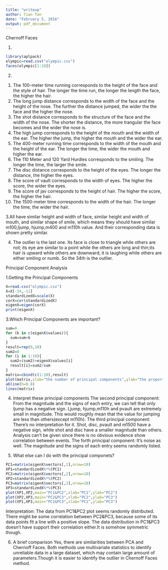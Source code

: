 ```yaml
---
title: "writeup"
author: Tian Tan
date: "February 5, 2016"
output: pdf_document
---
```

Chernoff Faces

1.
```r
library(aplpack)
olympic=read.csv("olympic.csv")
faces(olympic[1:10])
```


2.
1) The 100-meter time running corresponds to the height of the face and the style of hair. The longer the time run, the longer the length the face, the higher the hair.
2) The long jump distance corresponds to the width of the face and the height of the nose. The further the distance jumped, the wider the the face and the higher the nose.
3) The shot distance corresponds to the structure of the face and the width of the nose. The shorter the distance, the more trangular the face becomes and the wider the nose is.
4) The high jump corresponds to the height of the mouth and the width of the ear. The higher the jump, the higher the mouth and the wider the ear.
5) The 400-meter running time corresponds to the width of the mouth and the height of the ear. The longer the time, the wider the mouth and higher the ear.
6) The 110 Meter and 120 Yard Hurdles corresponds to the smiling. The longer the time, the larger the smile.
7) The disc distance corresponds to the height of the eyes. The longer the distance, the higher the eyes.
8) The score of vault corresponds to the width of eyes. The higher the score, the wider the eyes.
9) The score of jav corresponds to the height of hair. The higher the score, the higher the hair.
10) The 1500-meter time corresponds to the width of the hair. The longer the time, the wider the hair.


3.All have similar height and width of face, similar height and width of mouth, and similar shape of smile, which means they should have similar m100,ljump, hjump,m400 and m110h value. And their corresponding data is shown pretty similar.
 

4. The outlier is the last one. Its face is close to triangle while others are not; its eye are similar to a point while the others are long and thin;its hair is upward while others are downward; it is laughing while others are either smiling or numb. So the 34th is the outlier. 


Principal Component Analysis

1.Getting the Principal Components

```r
X=read.csv("olympic.csv")
X=X[-34,-11]
standardizedX=scale(X)
corX=cor(standardizedX)
eigenX=eigen(corX)
print(eigenX)
```


3.Which Principal Components are important?
```r
sum=0
for (k in c(eigenX$values)){
  sum=sum+k
}
result=rep(0,10)
sum2=0
for (i in 1:10){
  sum2=(sum2)+eigenX$values[i]
  result[i]=sum2/sum
}
matrix=cbind(c(1:10),result)
plot(matrix,xlab="the number of principal components",ylab="the proportion of variance",ylim=c(0,1),xlim=c(1,10),main="scree plot")
abline(h=0.8)
lines(matrix)
```


4. Interpret these principal components
The second principal component:
From the magnitude and the signs of each entry, we can tell that only ljump has a negative sign. Ljump, hjump,m110h and pvault are extremely small in magnitude. This would roughly mean that the value for jumping are less than others(except m110h).
The third principal component:
There's no interpretation for it. Shot, disc, pvault and m1500 have a negative sign, while shot and disc have a smaller magnitude than others. Analysis can't be given since there is no obvious evidence show correlation between events. 
The forth principal component:
It's noise as well. The magnitude and the signs of each entry seems randomly listed. 


5. What else can I do with the principal componets?
```r
PC1=matrix(eigenX$vectors[,1],nrow=10)
XP1=standardizedX%*%(PC1)
PC2=matrix(eigenX$vectors[,2],nrow=10)
XP2=standardizedX%*%(PC2)
PC3=matrix(eigenX$vectors[,3],nrow=10)
XP3=standardizedX%*%(PC3)
plot(XP1,XP2,main="PC1&PC2",xlab="PC1",ylab="PC2")
plot(XP2,XP3,main="PC2&PC3",xlab="PC2",ylab="PC3")
plot(XP1,XP3,main="PC1&PC3",xlab="PC1",ylab="PC3")
```
Interpretation: The data from PC1&PC2 plot seems randomly distributed. There might be some correlation between PC2&PC3, because some of its data points fit a line with a positive slope. The data distribution in PC1&PC3 doesn't have support their correlation either.It is somehow symmetric though. 



6. A brief comparison
Yes, there are similarities between PCA and Chernoff Faces. Both methods use multivariate statistics to identify unreliable data in a large dataset, which may contain large amount of parameters.Though it is easier to identify the outlier in Chernoff Faces method. 


